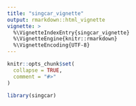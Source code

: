 ```yaml
---
title: "singcar_vignette"
output: rmarkdown::html_vignette
vignette: >
  %\VignetteIndexEntry{singcar_vignette}
  %\VignetteEngine{knitr::rmarkdown}
  %\VignetteEncoding{UTF-8}
---
```


```r
knitr::opts_chunk$set(
  collapse = TRUE,
  comment = "#>"
)
```

```r
library(singcar)
```
